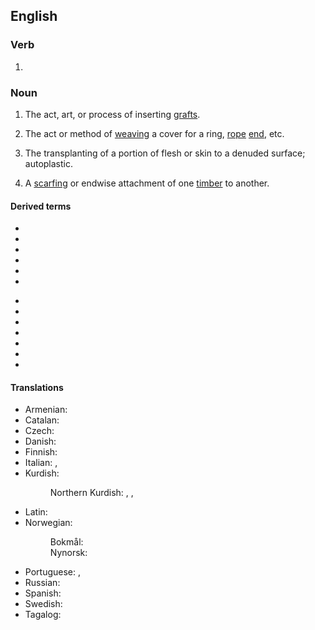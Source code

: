 ==English==

===Verb===
{{head|en|verb form}}

# {{present participle of|en|graft|nocat=1}}

===Noun===
{{wikipedia}}
{{en-noun}}

# {{lb|en|horticulture}} The act, art, or process of inserting [[graft]]s.
# {{lb|en|nautical}} The act or method of [[weaving]] a cover for a ring, [[rope]] [[end]], etc.
# {{lb|en|surgery}} The transplanting of a portion of flesh or skin to a denuded surface; autoplastic.
# {{lb|en|carpentry}} A [[scarfing]] or endwise attachment of one [[timber]] to another.

====Derived terms====
{{rel-top|terms derived from grafting (noun)}}
* {{l|en|cleft grafting}}
* {{l|en|crown grafting}}
* {{l|en|rind grafting}}
* {{l|en|saddle grafting}}
* {{l|en|side grafting}}
* {{l|en|skin grafting}}
{{rel-mid}}
* {{l|en|splice grafting}}
* {{l|en|whip grafting}}
* {{l|en|tongue grafting}}
* {{l|en|grafting scissors}}
* {{l|en|grafting tool}}
* {{l|en|grafting wax}}
* {{l|en|postgrafting}}
{{rel-bottom}}

====Translations====
{{trans-top|act, art, or process of inserting grafts}}
* Armenian: {{t+|hy|պատվաստում|sc=Armn}}
* Catalan: {{t+|ca|empelt|m}}
* Czech: {{t|cs|roubování|n}}
* Danish: {{t|da|podning|c}}
* Finnish: {{t+|fi|varttaminen}}
* Italian: {{t+|it|innesto|m}}, {{t+|it|incastro|m}}
* Kurdish:
*: Northern Kurdish: {{t|kmr|lûlkirin}}, {{t+|kmr|tamandin}}, {{t|kmr|muturbekirin}}
* Latin: {{t|la|insitiō|f}}
* Norwegian:
*: Bokmål: {{t|nb|poding|m|f}}
*: Nynorsk: {{t|nn|poding|f}}
{{trans-mid}}
* Portuguese: {{t|pt|enxertia|f}}, {{t+|pt|enxerto|m}}
* Russian: {{t+|ru|прививка|f|alt=приви́вка}}
* Spanish: {{t+|es|injerto|m}}
* Swedish: {{t+|sv|ympning}}
* Tagalog: {{t|tl|dugtongsanga}}
{{trans-bottom}}